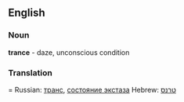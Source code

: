 ==English==
===Noun===
'''trance''' - daze, unconscious condition
===Translation====
Russian: [[транс]], [[состояние экстаза]]
Hebrew:  [[טרנס]]